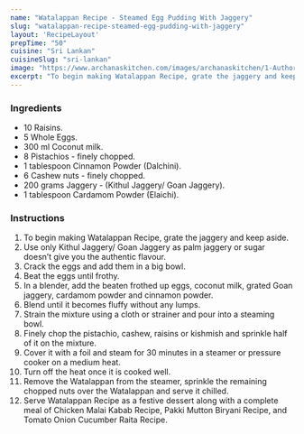 ---
name: "Watalappan Recipe - Steamed Egg Pudding With Jaggery"
slug: "watalappan-recipe-steamed-egg-pudding-with-jaggery"
layout: 'RecipeLayout'
prepTime: "50"
cuisine: "Sri Lankan"
cuisineSlug: "sri-lankan"
image: "https://www.archanaskitchen.com/images/archanaskitchen/1-Author/contact-tastepot.com/Watalappan.jpg"
excerpt: "To begin making Watalappan Recipe, grate the jaggery and keep aside"
---

### Ingredients

- 10 Raisins.
- 5 Whole Eggs.
- 300 ml Coconut milk.
- 8 Pistachios - finely chopped.
- 1 tablespoon Cinnamon Powder (Dalchini).
- 6 Cashew nuts - finely chopped.
- 200 grams Jaggery - (Kithul Jaggery/ Goan Jaggery).
- 1 tablespoon Cardamom Powder (Elaichi).

### Instructions

1. To begin making Watalappan Recipe, grate the jaggery and keep aside.
1. Use only Kithul Jaggery/ Goan Jaggery as palm jaggery or sugar doesn’t give you the authentic flavour.
1. Crack the eggs and add them in a big bowl.
1. Beat the eggs until frothy.
1. In a blender, add the beaten frothed up eggs, coconut milk, grated Goan jaggery, cardamom powder and cinnamon powder.
1. Blend until it becomes fluffy without any lumps.
1. Strain the mixture using a cloth or strainer and pour into a steaming bowl.
1. Finely chop the pistachio, cashew, raisins or kishmish and sprinkle half of it on the mixture.
1. Cover it with a foil and steam for 30 minutes in a steamer or pressure cooker on a medium heat.
1. Turn off the heat once it is cooked well.
1. Remove the Watalappan from the steamer, sprinkle the remaining chopped nuts over the Watalappan and serve it chilled.
1. Serve Watalappan Recipe as a festive dessert along with a complete meal of Chicken Malai Kabab Recipe, Pakki Mutton Biryani Recipe, and  Tomato Onion Cucumber Raita Recipe.
